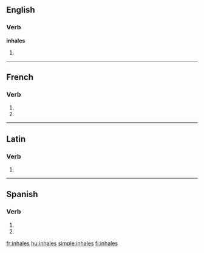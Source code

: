 {{also|inhalés}}
==English==

===Verb===
'''inhales'''

# {{third-person singular of|[[inhale]]}}

----

==French==

===Verb===
{{fr-verb-form}}

# {{conjugation of|inhaler||2|s|pres|ind|lang=fr}}
# {{conjugation of|inhaler||2|s|pres|sub|lang=fr}}

----

==Latin==

===Verb===
{{la-verb-form|inhālēs}}

# {{conjugation of|inhalo|inhālō|2|s|pres|act|sub|lang=la}}

----

==Spanish==

===Verb===
{{es-verb-form|inhalar}}

# {{es-verb form of|ending=ar|mood=imperative|sense=negative|pers=2|formal=no|number=singular|[[inhalar]]}}
# {{es-verb form of|ending=ar|mood=subjunctive|tense=present|pers=2|formal=no|number=singular|[[inhalar]]}}

[[fr:inhales]]
[[hu:inhales]]
[[simple:inhales]]
[[fi:inhales]]